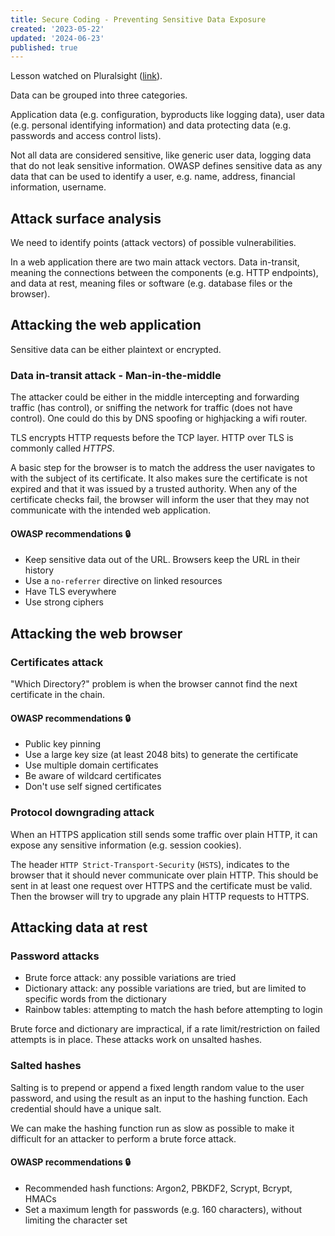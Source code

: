 ```yaml
---
title: Secure Coding - Preventing Sensitive Data Exposure
created: '2023-05-22'
updated: '2024-06-23'
published: true
---
```


Lesson watched on Pluralsight ([link](https://app.pluralsight.com/library/courses/secure-coding-preventing-sensitive-data-exposure/table-of-contents)).

Data can be grouped into three categories.

Application data (e.g. configuration, byproducts like logging data), user data (e.g. personal identifying information) and data protecting data (e.g. passwords and access control lists).

Not all data are considered sensitive, like generic user data, logging data that do not leak sensitive information. OWASP defines sensitive data as any data that can be used to identify a user, e.g. name, address, financial information, username.

## Attack surface analysis

We need to identify points (attack vectors) of possible vulnerabilities.

In a web application there are two main attack vectors. Data in-transit, meaning the connections between the components (e.g. HTTP endpoints), and data at rest, meaning files or software (e.g. database files or the browser).

## Attacking the web application

Sensitive data can be either plaintext or encrypted.

### Data in-transit attack - Man-in-the-middle

The attacker could be either in the middle intercepting and forwarding traffic (has control), or sniffing the network for traffic (does not have control). One could do this by DNS spoofing or highjacking a wifi router.

TLS encrypts HTTP requests before the TCP layer. HTTP over TLS is commonly called _HTTPS_.

A basic step for the browser is to match the address the user navigates to with the subject of its certificate. It also makes sure the certificate is not expired and that it was issued by a trusted authority. When any of the certificate checks fail, the browser will inform the user that they may not communicate with the intended web application.

#### OWASP recommendations 🔒

- Keep sensitive data out of the URL. Browsers keep the URL in their history
- Use a `no-referrer` directive on linked resources
- Have TLS everywhere
- Use strong ciphers

## Attacking the web browser

### Certificates attack

"Which Directory?" problem is when the browser cannot find the next certificate in the chain.

#### OWASP recommendations 🔒

- Public key pinning
- Use a large key size (at least 2048 bits) to generate the certificate
- Use multiple domain certificates
- Be aware of wildcard certificates
- Don't use self signed certificates

### Protocol downgrading attack

When an HTTPS application still sends some traffic over plain HTTP, it can expose any sensitive information (e.g. session cookies).

The header `HTTP Strict-Transport-Security` (`HSTS`), indicates to the browser that it should never communicate over plain HTTP. This should be sent in at least one request over HTTPS and the certificate must be valid. Then the browser will try to upgrade any plain HTTP requests to HTTPS.

## Attacking data at rest

### Password attacks

- Brute force attack: any possible variations are tried
- Dictionary attack: any possible variations are tried, but are limited to specific words from the dictionary
- Rainbow tables: attempting to match the hash before attempting to login

Brute force and dictionary are impractical, if a rate limit/restriction on failed attempts is in place. These attacks work on unsalted hashes.

### Salted hashes

Salting is to prepend or append a fixed length random value to the user password, and using the result as an input to the hashing function. Each credential should have a unique salt.

We can make the hashing function run as slow as possible to make it difficult for an attacker to perform a brute force attack.

#### OWASP recommendations 🔒

- Recommended hash functions: Argon2, PBKDF2, Scrypt, Bcrypt, HMACs
- Set a maximum length for passwords (e.g. 160 characters), without limiting the character set
